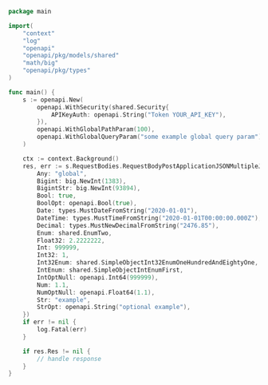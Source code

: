 ```go showLineNumbers copy filename="Request Body Post Application Json Multiple Json Filtered usage example"
package main

import(
	"context"
	"log"
	"openapi"
	"openapi/pkg/models/shared"
	"math/big"
	"openapi/pkg/types"
)

func main() {
    s := openapi.New(
        openapi.WithSecurity(shared.Security{
            APIKeyAuth: openapi.String("Token YOUR_API_KEY"),
        }),
        openapi.WithGlobalPathParam(100),
        openapi.WithGlobalQueryParam("some example global query param"),
    )

    ctx := context.Background()
    res, err := s.RequestBodies.RequestBodyPostApplicationJSONMultipleJSONFiltered(ctx, shared.SimpleObject{
        Any: "global",
        Bigint: big.NewInt(1383),
        BigintStr: big.NewInt(93894),
        Bool: true,
        BoolOpt: openapi.Bool(true),
        Date: types.MustDateFromString("2020-01-01"),
        DateTime: types.MustTimeFromString("2020-01-01T00:00:00.000Z"),
        Decimal: types.MustNewDecimalFromString("2476.85"),
        Enum: shared.EnumTwo,
        Float32: 2.2222222,
        Int: 999999,
        Int32: 1,
        Int32Enum: shared.SimpleObjectInt32EnumOneHundredAndEightyOne,
        IntEnum: shared.SimpleObjectIntEnumFirst,
        IntOptNull: openapi.Int64(999999),
        Num: 1.1,
        NumOptNull: openapi.Float64(1.1),
        Str: "example",
        StrOpt: openapi.String("optional example"),
    })
    if err != nil {
        log.Fatal(err)
    }

    if res.Res != nil {
        // handle response
    }
}
```
